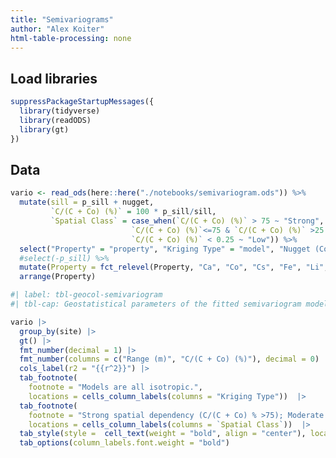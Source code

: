```yaml
---
title: "Semivariograms"
author: "Alex Koiter"
html-table-processing: none
---
```

## Load libraries
```r
suppressPackageStartupMessages({
  library(tidyverse)
  library(readODS)
  library(gt)
})
```

## Data
```r
vario <- read_ods(here::here("./notebooks/semivariogram.ods")) %>%
  mutate(sill = p_sill + nugget, 
         `C/(C + Co) (%)` = 100 * p_sill/sill,
         `Spatial Class` = case_when(`C/(C + Co) (%)` > 75 ~ "Strong",
                           `C/(C + Co) (%)`<=75 & `C/(C + Co) (%)` >25 ~ "Moderate",
                           `C/(C + Co) (%)` < 0.25 ~ "Low")) %>%
  select("Property" = "property", "Kriging Type" = "model", "Nugget (Co)" = "nugget", "Sill (Co + C)" = "sill", "C/(C + Co) (%)", "Range (m)" = "range", "site", "r2", "Spatial Class") %>%
  #select(-p_sill) %>%
  mutate(Property = fct_relevel(Property, "Ca", "Co", "Cs", "Fe", "Li", "La", "Nb", "Ni", "Rb", "Sr", "a*", "b*", "c*", "h*", "x")) %>%
  arrange(Property)

```

```r

#| label: tbl-geocol-semivariogram
#| tbl-cap: Geostatistical parameters of the fitted semivariogram models of selected colour and geochemical properties within the agricultural and forested sites.

vario |>
  group_by(site) |>
  gt() |>
  fmt_number(decimal = 1) |>
  fmt_number(columns = c("Range (m)", "C/(C + Co) (%)"), decimal = 0) |>
  cols_label(r2 = "{{r^2}}") |>
  tab_footnote(
    footnote = "Models are all isotropic.",
    locations = cells_column_labels(columns = "Kriging Type"))  |>
  tab_footnote(
    footnote = "Strong spatial dependency (C/(C + Co) % >75); Moderate spatial dependency (C/(C + Co) % between 75 and 25); Low spatial dependency (C/(C + Co) % <25).",
    locations = cells_column_labels(columns = `Spatial Class`))  |>
  tab_style(style =  cell_text(weight = "bold", align = "center"), locations =  cells_row_groups()) |>
  tab_options(column_labels.font.weight = "bold")
```

